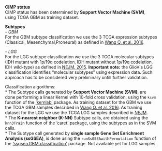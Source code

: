 **CIMP status**    
CIMP status has been determined  by **Support Vector Machine (SVM)**, using TCGA GBM as training dataset.    

**Subtypes**   
*- GBM*   
For the GBM subtype classification we use the 3 TCGA expression subtypes (Classical, Mesenchymal,Proneural) as defined in [Wang Q. et al. 2016](http://biorxiv.org/content/early/2016/08/13/052076).   
   
*- LGG*  
For the LGG subtype classification we use the 3 TCGA molecular subtypes (IDH mutant with 1p/19q codeletion, IDH mutant without 1p/19q codeletion, IDH wild-type) as defined in [NEJM, 2015](http://www.ncbi.nlm.nih.gov/pubmed/26061751). **Important note:** the GlioVis LGG classification identifies "molecular subtypes" using expression data. Such approach has to be considered very preliminary untill further validation.        
   
Classification algorithms:      
* The Subtype calls generated by **Support Vector Machine (SVM)**, are done performing a linear Kernel with 10-fold cross validation, using the `ksvm` function of the [‘kernlab’](http://cran.r-project.org/web/packages/kernlab/kernlab.pdf) package. As training dataset for the GBM we use the TCGA GBM samples described in [Wang Q. et al. 2016](http://biorxiv.org/content/early/2016/05/08/052076). As training dataset for the LGG we use the TCGA LGG samples described in [NEJM](http://www.ncbi.nlm.nih.gov/pubmed/26061751).         
* The **K-nearest neighbor (K-NN)** Subtype calls, are obtained using the `knn3Train` function of the [‘caret’](http://cran.r-project.org/web/packages/caret/caret.pdf) package, using the subtypes as in the SVM calls.  
* The Subtype call generated  by **single sample Gene Set Enrichment Analysis (ssGSEA)**, is done using the `runSsGSEAwithPermutation` function of the [‘ssgsea.GBM.classification’](http://biorxiv.org/content/early/2016/05/08/052076) package. Not available yet for LGG samples.

